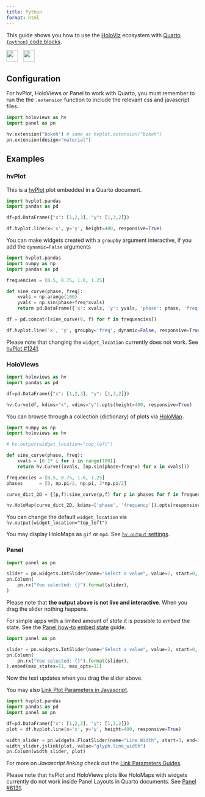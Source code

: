 ```yaml
---
title: Python
format: html
---
```


This guide shows you how to use the [HoloViz](https://holoviz.org/) ecosystem with [Quarto](https://quarto.org/) [`{python}` code blocks](https://quarto.org/docs/computations/python.html#code-blocks).

<img src="https://holoviz.org/_static/holoviz-logo-unstacked.svg" style="height: 30px;margin-right:10px"> <img src="https://quarto.org/quarto.png" style="height: 30px;margin-right:10px">

## Configuration

::: {.callout-note}
For hvPlot, HoloViews or Panel to work with Quarto, you must remember to run the
the `.extension` function to include the relevant css and javascript files.
:::

```python
import holoviews as hv
import panel as pn

hv.extension("bokeh") # same as hvplot.extension("bokeh")
pn.extension(design="material")
```

## Examples

### hvPlot

This is a [hvPlot](https://hvplot.holoviz.org/index.html) plot embedded in a Quarto
document.

```python
import hvplot.pandas
import pandas as pd

df=pd.DataFrame({"x": [1,2,3], "y": [1,3,2]})

df.hvplot.line(x='x', y='y', height=400, responsive=True)
```

You can make widgets created with a `groupby` argument interactive, if you add the `dynamic=False` arguments

```python
import hvplot.pandas
import numpy as np
import pandas as pd

frequencies = [0.5, 0.75, 1.0, 1.25]

def sine_curve(phase, freq):
    xvals = np.arange(100)
    yvals = np.sin(phase+freq*xvals)
    return pd.DataFrame({'x': xvals, 'y': yvals, 'phase': phase, 'freq': freq}, columns=['x', 'y', 'phase', 'freq'])

df = pd.concat([sine_curve(0, f) for f in frequencies])

df.hvplot.line('x', 'y', groupby='freq', dynamic=False, responsive=True, height=400)
```

::: {.callout-warning}
Please note that changing the `widget_location` currently does not work. See
[hvPlot #1241](https://github.com/holoviz/hvplot/issues/1241).
:::


### HoloViews

```python
import holoviews as hv
import pandas as pd

df=pd.DataFrame({"x": [1,2,3], "y": [1,3,2]})

hv.Curve(df, kdims="x", vdims="y").opts(height=400, responsive=True)
```

You can browse through a collection (dictionary) of plots via [HoloMap](https://holoviews.org/reference/containers/bokeh/HoloMap.html).

```python
import numpy as np
import holoviews as hv

# hv.output(widget_location="top_left")

def sine_curve(phase, freq):
    xvals = [0.1* i for i in range(100)]
    return hv.Curve((xvals, [np.sin(phase+freq*x) for x in xvals]))

frequencies = [0.5, 0.75, 1.0, 1.25]
phases      = [0, np.pi/2, np.pi, 3*np.pi/2]

curve_dict_2D = {(p,f):sine_curve(p,f) for p in phases for f in frequencies}

hv.HoloMap(curve_dict_2D, kdims=['phase', 'frequency']).opts(responsive=True, height=300)
```

You can change the default `widget_location` via `hv.output(widget_location="top_left")`

::: {.callout-note}
You may display HoloMaps as `gif` or `mp4`. See [`hv.output` settings](https://holoviews.org/user_guide/Applying_Customizations.html#available-hv-output-settings).
:::

### Panel

```python
import panel as pn

slider = pn.widgets.IntSlider(name="Select a value", value=2, start=0, end=10)
pn.Column(
    pn.rx("You selected: {}").format(slider),
)
```

Please note that **the output above is not live and interactive**. When you drag the slider nothing happens.

For simple apps with a limited amount of *state* it is possible to *embed* the state. See the [Panel how-to embed state](https://panel.holoviz.org/how_to/export/embedding.html) guide.

```python
import panel as pn

slider = pn.widgets.IntSlider(name="Select a value", value=2, start=0, end=10)
pn.Column(
    pn.rx("You selected: {}").format(slider),
).embed(max_states=11, max_opts=11)
```

Now the text updates when you drag the slider above.

You may also [Link Plot Parameters in Javascript](https://panel.holoviz.org/how_to/links/link_plots.html#link-holoviews-plots).

```python
import hvplot.pandas
import pandas as pd
import panel as pn

df=pd.DataFrame({"x": [1,2,3], "y": [1,3,2]})
plot = df.hvplot.line(x='x', y='y', height=400, responsive=True)

width_slider = pn.widgets.FloatSlider(name="Line Width", start=3, end=10, step=0.1)
width_slider.jslink(plot, value="glyph.line_width")
pn.Column(width_slider, plot)
```

For more on *Javascript linking* check out the [Link Parameters Guides](https://panel.holoviz.org/how_to/links/index.html).

::: {.callout-warning}
Please note that hvPlot and HoloViews plots like HoloMaps with widgets currently do not work
inside Panel Layouts in Quarto documents. See [Panel #6131](https://github.com/holoviz/panel/issues/6131).
:::
